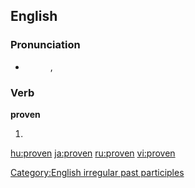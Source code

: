 ==English==

===Pronunciation===
*{{IPA|/'pruvən/}}
*:{{rhymes|əʊvən}}, {{rhymes|uːvən}}

===Verb===
'''proven'''

# {{past participle of|[[prove]]}}

[[Category:English irregular past participles]]

[[hu:proven]]
[[ja:proven]]
[[ru:proven]]
[[vi:proven]]